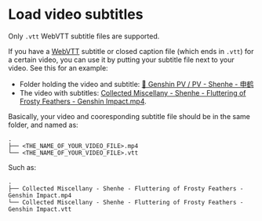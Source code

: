 
# Load video subtitles

<Callout emoji="‼️">Only `.vtt` WebVTT subtitle files are supported.</Callout>

If you have a [WebVTT](https://www.w3.org/TR/webvtt1/) subtitle or closed caption file (which ends in `.vtt`) for a certain video, you can use it by putting your subtitle file next to your video. See this for an example:

- Folder holding the video and subtitle: [🍡 Genshin PV / PV - Shenhe - 申鹤](https://drive.spencerwoo.com/%F0%9F%8D%A1%20Genshin%20PV/PV%20-%20Shenhe%20-%20%E7%94%B3%E9%B9%A4)
- The video with subtitles: [Collected Miscellany - Shenhe - Fluttering of Frosty Feathers - Genshin Impact.mp4](https://drive.spencerwoo.com/%F0%9F%8D%A1%20Genshin%20PV/PV%20-%20Shenhe%20-%20%E7%94%B3%E9%B9%A4/Collected%20Miscellany%20-%20Shenhe%20-%20Fluttering%20of%20Frosty%20Feathers%20-%20Genshin%20Impact.mp4).

Basically, your video and cooresponding subtitle file should be in the same folder, and named as:

```
.
├── <THE_NAME_OF_YOUR_VIDEO_FILE>.mp4
└── <THE_NAME_OF_YOUR_VIDEO_FILE>.vtt
```

Such as:

```
.
├── Collected Miscellany - Shenhe - Fluttering of Frosty Feathers - Genshin Impact.mp4
└── Collected Miscellany - Shenhe - Fluttering of Frosty Feathers - Genshin Impact.vtt
```

